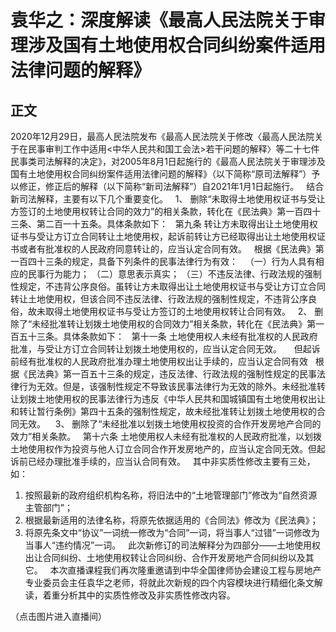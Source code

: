 # 袁华之：深度解读《最高人民法院关于审理涉及国有土地使用权合同纠纷案件适用法律问题的解释》
## 正文
2020年12月29日，最高人民法院发布《最高人民法院关于修改〈最高人民法院关于在民事审判工作中适用<中华人民共和国工会法>若干问题的解释〉等二十七件民事类司法解释的决定》，对2005年8月1日起施行的《最高人民法院关于审理涉及国有土地使用权合同纠纷案件适用法律问题的解释》（以下简称“原司法解释”）予以修正，修正后的解释（以下简称“新司法解释”）自2021年1月1日起施行。
 
结合新司法解释，主要有以下几个重要变化。
 
1、 删除“未取得土地使用权证书与受让方签订的土地使用权转让合同的效力”的相关条款，转化在《民法典》第一百四十三条、第二百一十五条。具体条款如下：
 
第九条 转让方未取得出让土地使用权证书与受让方订立合同转让土地使用权，起诉前转让方已经取得出让土地使用权证书或者有批准权的人民政府同意转让的，应当认定合同有效。
 
根据《民法典》第一百四十三条的规定，具备下列条件的民事法律行为有效：
 
（一）行为人具有相应的民事行为能力；
（二）意思表示真实；
（三）不违反法律、行政法规的强制性规定，不违背公序良俗。虽转让方未取得出让土地使用权证书与受让方订立合同转让土地使用权，但该合同不违反法律、行政法规的强制性规定，不违背公序良俗，故未取得土地使用权证书与受让方签订的土地使用权转让合同有效。
 
2、 删除了“未经批准转让划拨土地使用权的合同效力”相关条款，转化在《民法典》第一百五十三条。具体条款如下：
 
第十一条 土地使用权人未经有批准权的人民政府批准，与受让方订立合同转让划拨土地使用权的，应当认定合同无效。  
 
但起诉前经有批准权的人民政府批准办理土地使用权出让手续的，应当认定合同有效
 
根据《民法典》第一百五十三条的规定，违反法律、行政法规的强制性规定的民事法律行为无效。但是，该强制性规定不导致该民事法律行为无效的除外。未经批准转让划拨土地使用权的民事法律行为违反《中华人民共和国城镇国有土地使用权出让和转让暂行条例》第四十五条的强制性规定，故未经批准转让划拨土地使用权的合同无效。 
 
3、 删除了“未经批准以划拨土地使用权投资的合作开发房地产合同的效力”相关条款。
 
第十六条 土地使用权人未经有批准权的人民政府批准，以划拨土地使用权作为投资与他人订立合同合作开发房地产的，应当认定合同无效。但起诉前已经办理批准手续的，应当认合同有效。
 
其中非实质性修改主要有三处，如：

1. 按照最新的政府组织机构名称，将旧法中的“土地管理部门”修改为“自然资源主管部门”；
2. 根据最新适用的法律名称，将原先依据适用的《合同法》修改为《民法典》；
3. 将原先条文中“协议”一词统一修改为“合同”一词，将当事人“过错”一词修改为当事人“违约情况”一词。
 
此次新修订的司法解释分为四部分——土地使用权出让合同纠纷、土地使用权转让合同纠纷、合作开发房地产合同纠纷以及其它。
 
本次直播课程我们再次隆重邀请到中华全国律师协会建设工程与房地产专业委员会主任袁华之老师，将就此次新规的四个内容模块进行精细化条文解读，着重分析其中的实质性修改及非实质性修改内容。
 

（点击图片进入直播间）
